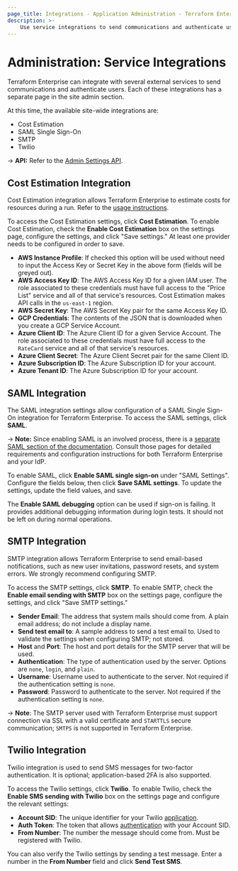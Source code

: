 ```yaml
---
page_title: Integrations - Application Administration - Terraform Enterprise
description: >-
    Use service integrations to send communications and authenticate users. Learn how to configure cost estimate, and SAML, SMTP, and Twilio integrations in the UI.
---
```


# Administration: Service Integrations

Terraform Enterprise can integrate with several external services to send communications and authenticate users. Each of these integrations has a separate page in the site admin section.

At this time, the available site-wide integrations are:

* Cost Estimation
* SAML Single Sign-On
* SMTP
* Twilio

-> **API:** Refer to the [Admin Settings API](/terraform/enterprise/api-docs/admin/settings).

## Cost Estimation Integration

Cost Estimation integration allows Terraform Enterprise to estimate costs for resources during a run. Refer to the [usage instructions](/terraform/enterprise/cost-estimation).

To access the Cost Estimation settings, click **Cost Estimation**. To enable Cost Estimation, check the **Enable Cost Estimation** box on the settings page, configure the settings, and click "Save settings." At least one provider needs to be configured in order to save.

* **AWS Instance Profile**: If checked this option will be used without need to input the Access Key or Secret Key in the above form (fields will be greyed out).
* **AWS Access Key ID**: The AWS Access Key ID for a given IAM user. The role associated to these credentials must have full access to the "Price List" service and all of that service's resources. Cost Estimation makes API calls in the `us-east-1` region.
* **AWS Secret Key**: The AWS Secret Key pair for the same Access Key ID.
* **GCP Credentials**: The contents of the JSON that is downloaded when you create a GCP Service Account.
* **Azure Client ID**: The Azure Client ID for a given Service Account. The role associated to these credentials must have full access to the `RateCard` service and all of that service's resources.
* **Azure Client Secret**: The Azure Client Secret pair for the same Client ID.
* **Azure Subscription ID**: The Azure Subscription ID for your account.
* **Azure Tenant ID**: The Azure Subscription ID for your account.

## SAML Integration

The SAML integration settings allow configuration of a SAML Single Sign-On integration for Terraform Enterprise. To access the SAML settings, click **SAML**.

-> **Note:** Since enabling SAML is an involved process, there is a [separate SAML section of the documentation](/terraform/enterprise/saml/configuration). Consult those pages for detailed requirements and configuration instructions for both Terraform Enterprise and your IdP.

To enable SAML, click **Enable SAML single sign-on** under "SAML Settings". Configure the fields below, then click **Save SAML settings**. To update the settings, update the field values, and save.

The **Enable SAML debugging** option can be used if sign-on is failing. It provides additional debugging information during login tests. It should not be left on during normal operations.

## SMTP Integration

SMTP integration allows Terraform Enterprise to send email-based notifications, such as new user invitations, password resets, and system errors. We strongly recommend configuring SMTP.

To access the SMTP settings, click **SMTP**. To enable SMTP, check the **Enable email sending with SMTP** box on the settings page, configure the settings, and click "Save SMTP settings."

* **Sender Email**: The address that system mails should come from. A plain email address; do not include a display name.
* **Send test email to**: A sample address to send a test email to. Used to validate the settings when configuring SMTP; not stored.
* **Host** and **Port**: The host and port details for the SMTP server that will be used.
* **Authentication**: The type of authentication used by the server. Options are `none`, `login`, and `plain`.
* **Username**: Username used to authenticate to the server. Not required if the authentication setting is `none`.
* **Password**: Password to authenticate to the server. Not required if the authentication setting is `none`.

-> **Note**: The SMTP server used with Terraform Enterprise must support connection via SSL with a valid certificate and `STARTTLS` secure communication; `SMTPS` is not supported in Terraform Enterprise.

## Twilio Integration

Twilio integration is used to send SMS messages for two-factor authentication. It is optional; application-based 2FA is also supported.

To access the Twilio settings, click **Twilio**. To enable Twilio, check the **Enable SMS sending with Twilio** box on the settings page and configure the relevant settings:

* **Account SID**: The unique identifier for your Twilio [application](https://www.twilio.com/docs/usage/api/applications).
* **Auth Token**: The token that allows [authentication](https://support.twilio.com/hc/en-us/articles/223136027-Auth-Tokens-and-How-to-Change-Them) with your Account SID.
* **From Number**: The number the message should come from. Must be registered with Twilio.

You can also verify the Twilio settings by sending a test message. Enter a number in the **From Number** field and click **Send Test SMS**.
